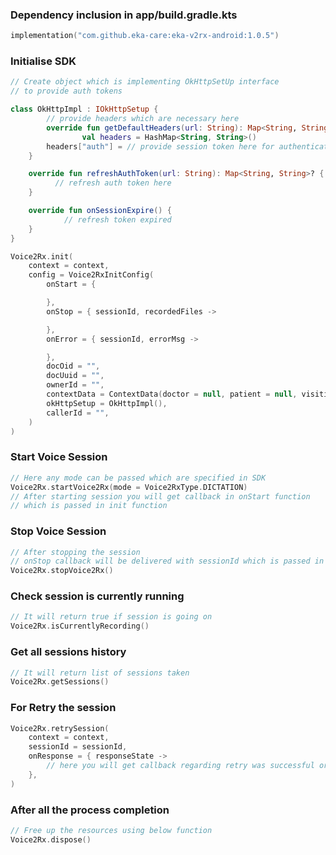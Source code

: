 ### Dependency inclusion in app/build.gradle.kts

```kotlin
implementation("com.github.eka-care:eka-v2rx-android:1.0.5")
```

### Initialise SDK

```kotlin
// Create object which is implementing OkHttpSetUp interface 
// to provide auth tokens

class OkHttpImpl : IOkHttpSetup {
		// provide headers which are necessary here
		override fun getDefaultHeaders(url: String): Map<String, String> {
				val headers = HashMap<String, String>()
        headers["auth"] = // provide session token here for authentication
    }

    override fun refreshAuthToken(url: String): Map<String, String>? {
	      // refresh auth token here
    }

    override fun onSessionExpire() {
		    // refresh token expired
    }
}

Voice2Rx.init(
    context = context,
    config = Voice2RxInitConfig(
        onStart = {

        },
        onStop = { sessionId, recordedFiles ->

        },
        onError = { sessionId, errorMsg ->

        },
        docOid = "",
        docUuid = "",
        ownerId = "",
        contextData = ContextData(doctor = null, patient = null, visitid = sessionId),
        okHttpSetup = OkHttpImpl(),
        callerId = "",
    )
)

```

### Start Voice Session

```kotlin
// Here any mode can be passed which are specified in SDK
Voice2Rx.startVoice2Rx(mode = Voice2RxType.DICTATION)
// After starting session you will get callback in onStart function 
// which is passed in init function
```

### Stop Voice Session

```kotlin
// After stopping the session 
// onStop callback will be delivered with sessionId which is passed in init function
Voice2Rx.stopVoice2Rx()
```

### Check session is currently running

```kotlin
// It will return true if session is going on
Voice2Rx.isCurrentlyRecording()
```

### Get all sessions history

```kotlin
// It will return list of sessions taken 
Voice2Rx.getSessions()
```

### For Retry the session

```kotlin
Voice2Rx.retrySession(
    context = context,
    sessionId = sessionId,
    onResponse = { responseState -> 
        // here you will get callback regarding retry was successful or not
    },
)
```

### After all the process completion

```kotlin
// Free up the resources using below function
Voice2Rx.dispose()
```
